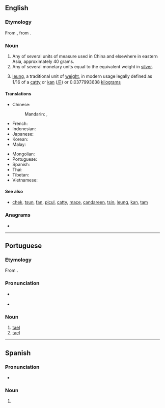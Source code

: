 {{also|tæl}}
==English==
{{wikipedia}}

===Etymology===
From {{etyl|pt|en}} {{m|pt|tael}}, from {{etyl|ms|en}} {{m|ms|tahil}}.

===Noun===
{{en-noun}}
# Any of several units of measure used in China and elsewhere in eastern Asia, approximately 40 grams.
# Any of several monetary units equal to the equivalent weight in [[silver]].
# {{lb|en|Hong Kong}} [[leung]], a traditional unit of [[weight]], in modern usage legally defined as 1/16 of a [[catty]] or [[kan]] ([[斤]]) or 0.0377993638 [[kilogram]]s

====Translations====
{{trans-top|any of various related East Asian units of weight}}
* Chinese:
*: Mandarin: {{t+|cmn|兩}}, {{t+|cmn|两|tr=liǎng}}
* French: {{t+|fr|tael|m}}
* Indonesian: {{t+|id|tahil}}
* Japanese: {{t+|ja|両|tr=ryō}}
* Korean: {{t|ko|냥}}
* Malay: {{t+|ms|tahil}}
{{trans-mid}}
* Mongolian: {{t+|mn|лан}}
* Portuguese: {{t|pt|tael|m}}
* Spanish: {{t|es|tael|m}}
* Thai: {{t+|th|ตำลึง}}
* Tibetan: {{t|bo|སྲང}}
* Vietnamese: {{t+|vi|lạng}}
{{trans-bottom}}

====See also====
* {{sense|Hong Kong units}} [[chek]], [[tsun]], [[fan]], [[picul]], [[catty]], [[mace]], [[candareen]], [[tsin]], [[leung]], [[kan]], [[tam]]

===Anagrams===
* {{anagrams|en|a=aelt|EATL|ETLA|Elta|LATE|TEAL|TEAl|Teal|et al|et al.|late|leat|tale|teal|tela}}

----

==Portuguese==

===Etymology===
From {{etyl|ms|pt}} {{m|ms|tahil}}.

===Pronunciation===
* {{a|Portugal}} {{IPA|pt|/tɐ.ˈɛɫ/}}
* {{a|Brazil}} {{IPA|pt|/ta.ˈɛw/}}

===Noun===
{{pt-noun|m|taéis}}

# [[#English|tael]] {{gloss|any of several eastern Asian units of measure}}
# [[#English|tael]] {{gloss|any of several eastern Asian monetary units}}

{{topics|pt|Currency|Units of measure}}
----
==Spanish==

===Pronunciation===
* {{es-IPA}}

===Noun===
{{es-noun|m}}

# {{l|en|tael}}